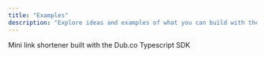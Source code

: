 ```yaml
---
title: "Examples"
description: "Explore ideas and examples of what you can build with the Dub.co API"
---
```


<CardGroup cols={2}>
  <Card
    title="Dublet"
    icon="github"
    href="https://github.com/dubinc/dublet"
    color="#333333"
  >
    Mini link shortener built with the Dub.co Typescript SDK
  </Card>
</CardGroup>
